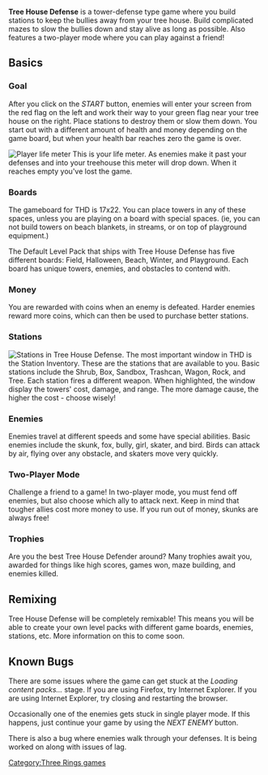 {{Infobox game
|name=Tree House Defense
|genre=strategy
|description=Strategy game.
|forumlink=http://www.whirled.com/#groups-d_47
|linknumber=107
|singleplayer=yes
|multiplayer=yes
|version=
|testing=no
|testingspot=
|development=yes
|devteam=Code by Robert Zubek, Art by [http://www.whirled.com/#people-316 Bill Robinson]
|screenshot=yes
}}

'''Tree House Defense''' is a tower-defense type game where you build stations to keep the bullies away from your tree house. Build complicated mazes to slow the bullies down and stay alive as long as possible. Also features a two-player mode where you can play against a friend!

== Basics ==

=== Goal ===
After you click on the ''START'' button, enemies will enter your screen from the red flag on the left and work their way to your green flag near your tree house on the right. Place stations to destroy them or slow them down. You start out with a different amount of health and money depending on the game board, but when your health bar reaches zero the game is over.

[[Image:THD_life.jpg|left|thumb|Player life meter]] This is your life meter. As enemies make it past your defenses and into your treehouse this meter will drop down. When it reaches empty you've lost the game.
{{clearleft}}

=== Boards ===
The gameboard for THD is 17x22. You can place towers in any of these spaces, unless you are playing on a board with special spaces. (ie, you can not build towers on beach blankets, in streams, or on top of playground equipment.)

The Default Level Pack that ships with Tree House Defense has five different boards: Field, Halloween, Beach, Winter, and Playground. Each board has unique towers, enemies, and obstacles to contend with. 

=== Money ===
You are rewarded with coins when an enemy is defeated. Harder enemies reward more coins, which can then be used to purchase better stations.

=== Stations ===
[[Image:THD_stations.jpg|left|thumb|Stations in Tree House Defense.]] 
The most important window in THD is the Station Inventory. These are the stations that are available to you. Basic stations include the Shrub, Box, Sandbox, Trashcan, Wagon, Rock, and Tree. Each station fires a different weapon. When highlighted, the window display the towers' cost, damage, and range. The more damage cause, the higher the cost - choose wisely!  
{{clearleft}}
=== Enemies ===
Enemies travel at different speeds and some have special abilities. Basic enemies include the skunk, fox, bully, girl, skater, and bird. Birds can attack by air, flying over any obstacle, and skaters move very quickly.

=== Two-Player Mode ===
Challenge a friend to a game! In two-player mode, you must fend off enemies, but also choose which ally to attack next. Keep in mind that tougher allies cost more money to use. If you run out of money, skunks are always free!

=== Trophies ===
Are you the best Tree House Defender around? Many trophies await you, awarded for things like high scores, games won, maze building, and enemies killed.

== Remixing ==
Tree House Defense will be completely remixable! This means you will be able to create your own level packs with different game boards, enemies, stations, etc. More information on this to come soon.

== Known Bugs ==
There are some issues where the game can get stuck at the ''Loading content packs...'' stage.  If you are using Firefox, try Internet Explorer.  If you are using Internet Explorer, try closing and restarting the browser.

Occasionally one of the enemies gets stuck in single player mode.  If this happens, just continue your game by using the ''NEXT ENEMY'' button.

There is also a bug where enemies walk through your defenses.  It is being worked on along with issues of lag.

[[Category:Three Rings games]]